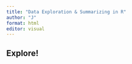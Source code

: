 ```yaml
---
title: "Data Exploration & Summarizing in R"
author: "J"
format: html
editor: visual
---
```


## Explore!
```r

```

